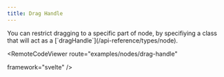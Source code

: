 ```yaml
---
title: Drag Handle
---
```



<ExampleLayout>
You can restrict dragging to a specific part of node, by specifiying a class that will act as a [`dragHandle`](/api-reference/types/node).

<RemoteCodeViewer
  route="examples/nodes/drag-handle"
  
  framework="svelte"
/>
</ExampleLayout>

<UnusedPropWarning />
